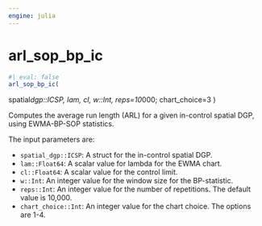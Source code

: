 ```yaml
---
engine: julia
---
```


# arl_sop_bp_ic {#sec-doc}
    

::: {.callout-note appearance="simple" title="docblock" collapse=false}    


```julia
#| eval: false
arl_sop_bp_ic(

```

spatial*dgp::ICSP, lam, cl, w::Int, reps=10*000; chart_choice=3 )
 
Computes the average run length (ARL) for a given in-control spatial DGP, using  EWMA-BP-SOP statistics.
 
The input parameters are:
 
  * `spatial_dgp::ICSP`: A struct for the in-control spatial DGP.
  * `lam::Float64`: A scalar value for lambda for the EWMA chart.
  * `cl::Float64`: A scalar value for the control limit.
  * `w::Int`: An integer value for the window size for the BP-statistic.
  * `reps::Int`: An integer value for the number of repetitions. The default value is 10,000.
  * `chart_choice::Int`: An integer value for the chart choice. The options are 1-4.


:::
    

